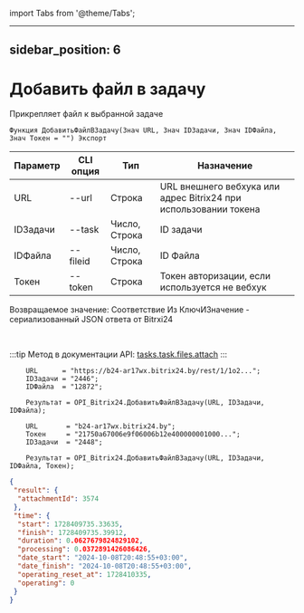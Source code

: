 ﻿import Tabs from '@theme/Tabs';

---
sidebar_position: 6
---

# Добавить файл в задачу
 Прикрепляет файл к выбранной задаче



`Функция ДобавитьФайлВЗадачу(Знач URL, Знач IDЗадачи, Знач IDФайла, Знач Токен = "") Экспорт`

  | Параметр | CLI опция | Тип | Назначение |
  |-|-|-|-|
  | URL | --url | Строка | URL внешнего вебхука или адрес Bitrix24 при использовании токена |
  | IDЗадачи | --task | Число, Строка | ID задачи |
  | IDФайла | --fileid | Число, Строка | ID Файла |
  | Токен | --token | Строка | Токен авторизации, если используется не вебхук |

  
  Возвращаемое значение:   Соответствие Из КлючИЗначение - сериализованный JSON ответа от Bitrxi24

<br/>

:::tip
Метод в документации API: [tasks.task.files.attach](https://dev.1c-bitrix.ru/rest_help/tasks/task/tasks/tasks_task_files_attach.php)
:::
<br/>


```bsl title="Пример кода"
    URL      = "https://b24-ar17wx.bitrix24.by/rest/1/1o2...";
    IDЗадачи = "2446";
    IDФайла  = "12872";

    Результат = OPI_Bitrix24.ДобавитьФайлВЗадачу(URL, IDЗадачи, IDФайла);

    URL       = "b24-ar17wx.bitrix24.by";
    Токен     = "21750a67006e9f06006b12e400000001000...";
    IDЗадачи  = "2448";

    Результат = OPI_Bitrix24.ДобавитьФайлВЗадачу(URL, IDЗадачи, IDФайла, Токен);
```
    



```json title="Результат"
{
 "result": {
  "attachmentId": 3574
 },
 "time": {
  "start": 1728409735.33635,
  "finish": 1728409735.39912,
  "duration": 0.0627679824829102,
  "processing": 0.0372891426086426,
  "date_start": "2024-10-08T20:48:55+03:00",
  "date_finish": "2024-10-08T20:48:55+03:00",
  "operating_reset_at": 1728410335,
  "operating": 0
 }
}
```
